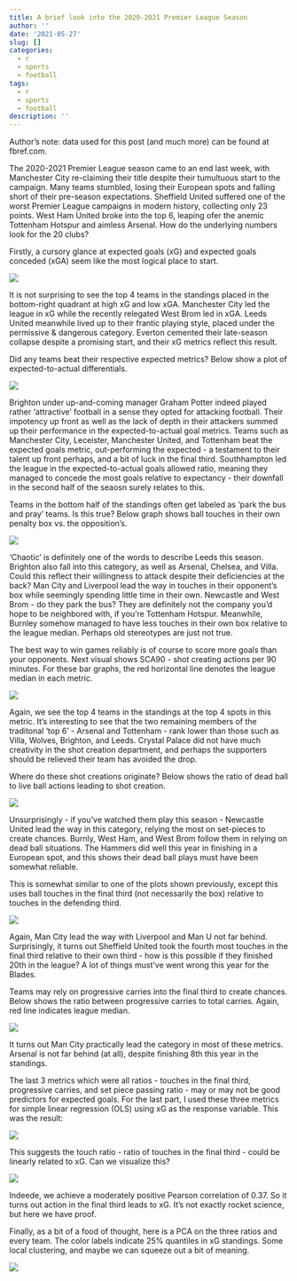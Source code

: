 ```yaml
---
title: A brief look into the 2020-2021 Premier League Season
author: ''
date: '2021-05-27'
slug: []
categories:
  - r
  - sports
  - football
tags:
  - r
  - sports
  - football
description: ''
---
```


Author's note: data used for this post (and much more) can be found at fbref.com. 

The 2020-2021 Premier League season came to an end last week, with Manchester City re-claiming their title despite their tumultuous start to the campaign. Many teams stumbled, losing their European spots and falling short of their pre-season expectations. Sheffield United suffered one of the worst Premier League campaigns in modern history, collecting only 23 points. West Ham United broke into the top 6, leaping ofer the anemic Tottenham Hotspur and aimless Arsenal. How do the underlying numbers look for the 20 clubs?

Firstly, a cursory glance at expected goals (xG) and expected goals conceded (xGA) seem like the most logical place to start. 

![](/post/2021-05-27-a-brief-look-into-the-2020-2021-premier-league-season.en_files/1.png)

It is not surprising to see the top 4 teams in the standings placed in the bottom-right quadrant at high xG and low xGA. Manchester City led the league in xG while the recently relegated West Brom led in xGA. Leeds United meanwhile lived up to their frantic playing style, placed under the permissive & dangerous category. Everton cemented their late-season collapse despite a promising start, and their xG metrics reflect this result. 

Did any teams beat their respective expected metrics? Below show a plot of expected-to-actual differentials. 

![](/post/2021-05-27-a-brief-look-into-the-2020-2021-premier-league-season.en_files/2.png)

Brighton under up-and-coming manager Graham Potter indeed played rather 'attractive' football in a sense they opted for attacking football. Their impotency up front as well as the lack of depth in their attackers summed up their performance in the expected-to-actual goal metrics. Teams such as Manchester City, Leceister, Manchester United, and Tottenham beat the expected goals metric, out-performing the expected - a testament to their talent up front perhaps, and a bit of luck in the final third. Southhampton led the league in the expected-to-actual goals allowed ratio, meaning they managed to concede the most goals relative to expectancy - their downfall in the second half of the seaosn surely relates to this.

Teams in the bottom half of the standings often get labeled as 'park the bus and pray' teams. Is this true? Below graph shows ball touches in their own penalty box vs. the opposition's.

![](/post/2021-05-27-a-brief-look-into-the-2020-2021-premier-league-season.en_files/3.png)

'Chaotic' is definitely one of the words to describe Leeds this season. Brighton also fall into this category, as well as Arsenal, Chelsea, and Villa. Could this reflect their willingness to attack despite their deficiencies at the back? Man City and Liverpool lead the way in touches in their opponent's box while seemingly spending little time in their own. Newcastle and West Brom - do they park the bus? They are definitely not the company you'd hope to be neighbored with, if you're Tottenham Hotspur. Meanwhile, Burnley somehow managed to have less touches in their own box relative to the league median. Perhaps old stereotypes are just not true.

The best way to win games reliably is of course to score more goals than your opponents. Next visual shows SCA90 - shot creating actions per 90 minutes. For these bar graphs, the red horizontal line denotes the league median in each metric.

![](/post/2021-05-27-a-brief-look-into-the-2020-2021-premier-league-season.en_files/4.png)

Again, we see the top 4 teams in the standings at the top 4 spots in this metric. It's interesting to see that the two remaining members of the traditonal 'top 6' - Arsenal and Tottenham - rank lower than those such as Villa, Wolves, Brighton, and Leeds. Crystal Palace did not have much creativity in the shot creation department, and perhaps the supporters should be relieved their team has avoided the drop.

Where do these shot creations originate? Below shows the ratio of dead ball to live ball actions leading to shot creation.

![](/post/2021-05-27-a-brief-look-into-the-2020-2021-premier-league-season.en_files/5.png)

Unsurprisingly - if you've watched them play this season - Newcastle United lead the way in this category, relying the most on set-pieces to create chances. Burnly, West Ham, and West Brom follow them in relying on dead ball situations. The Hammers did well this year in finishing in a European spot, and this shows their dead ball plays must have been somewhat reliable. 

This is somewhat similar to one of the plots shown previously, except this uses ball touches in the final third (not necessarily the box) relative to touches in the defending third. 

![](/post/2021-05-27-a-brief-look-into-the-2020-2021-premier-league-season.en_files/6.png)

Again, Man City lead the way with Liverpool and Man U not far behind. Surprisingly, it turns out Sheffield United took the fourth most touches in the final third relative to their own third - how is this possible if they finished 20th in the league? A lot of things must've went wrong this year for the Blades.

Teams may rely on progressive carries into the final third to create chances. Below shows the ratio between progressive carries to total carries. Again, red line indicates league median. 

![](/post/2021-05-27-a-brief-look-into-the-2020-2021-premier-league-season.en_files/7.png)

It turns out Man City practically lead the category in most of these metrics. Arsenal is not far behind (at all), despite finishing 8th this year in the standings. 

The last 3 metrics which were all ratios - touches in the final third, progressive carries, and set piece passing ratio - may or may not be good predictors for expected goals. For the last part, I used these three metrics for simple linear regression (OLS) using xG as the response variable. This was the result:

![](/post/2021-05-27-a-brief-look-into-the-2020-2021-premier-league-season.en_files/Screen Shot 2021-05-27 at 9.35.51 PM.png)

This suggests the touch ratio - ratio of touches in the final third - could be linearly related to xG. Can we visualize this?

![](/post/2021-05-27-a-brief-look-into-the-2020-2021-premier-league-season.en_files/8.png)

Indeede, we achieve a moderately positive Pearson correlation of 0.37. So it turns out action in the final third leads to xG. It's not exactly rocket science, but here we have proof.

Finally, as a bit of a food of thought, here is a PCA on the three ratios and every team. The color labels indicate 25% quantiles in xG standings. Some local clustering, and maybe we can squeeze out a bit of meaning.

![](/post/2021-05-27-a-brief-look-into-the-2020-2021-premier-league-season.en_files/pca.png)




